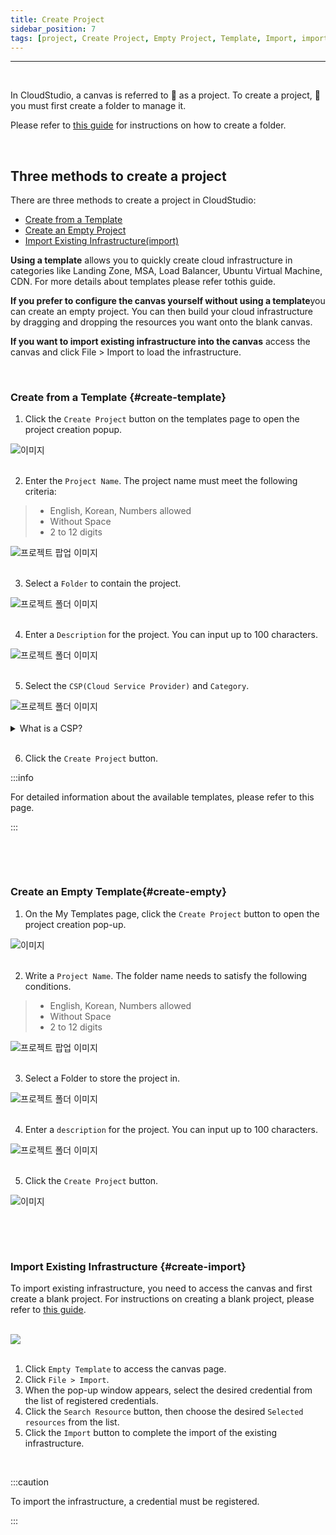 ```yaml
---
title: Create Project
sidebar_position: 7
tags: [project, Create Project, Empty Project, Template, Import, import, Start]
---
```



<hr />
<br />

In CloudStudio, a canvas is referred to 📄 as a project. To create a project,
📁 you must first create a folder to manage it.

Please refer to [this guide](/docs/start/create-folder) for instructions on how to create a folder.

<p>&nbsp;</p>

## Three methods to create a project

There are three methods to create a project in CloudStudio:

-   [Create from a Template](#create-template)
-   [Create an Empty Project](#create-empty)
-   [Import Existing Infrastructure(import)](#create-import)

**Using a template** allows you to quickly create cloud infrastructure in categories like Landing Zone, MSA, Load Balancer, Ubuntu Virtual Machine, CDN. For more details about templates please refer to<Link to= "/docs/category/best-practice">this guide</Link>.

**If you prefer to configure the canvas yourself without using a template**you can create an empty project. You can then build your cloud infrastructure by dragging and dropping the resources you want onto the blank canvas.

**If you want to import existing infrastructure into the canvas** access the canvas and click File > Import to load the infrastructure.

<p>&nbsp;</p>

### Create from a Template {#create-template}

1.  Click the `Create Project` button on the templates page to open the project creation popup.

<div className={styles.imgWrap}>
    <img src={createProject05} alt="이미지" />
</div>

<br />

2. Enter the `Project Name`. The project name must meet the following criteria:

> -   English, Korean, Numbers allowed
> -   Without Space
> -   2 to 12 digits

<div className={styles.imgWrap}>
    <img src={createProject01} alt="프로젝트 팝업 이미지" width={800} />
</div>

<br />

3. Select a `Folder` to contain the project.

<div className={styles.imgWrap}>
    <img src={createProject02} alt="프로젝트 폴더 이미지" />
</div>

<br />

4. Enter a `Description` for the project. You can input up to 100 characters.

<div className={styles.imgWrap}>
    <img src={createProject03} alt="프로젝트 폴더 이미지" />
</div>

<br />

5.  Select the `CSP(Cloud Service Provider)` and `Category`.

<div className={styles.imgWrap}>
    <img src={createProject04} alt="프로젝트 폴더 이미지" width={800} />
</div>

<br />

<details>
    <summary>What is a CSP?</summary>
    <h4>
        CSP stands for Cloud Service Provider, which refers to companies that
        provide public cloud infrastructure and platform services. The CSPs
        available in CloudStudio include Microsoft Azure, Naver CLOUD PLATFORM,
        and Amazon Web Services.
    </h4>
</details>

<br />

6.  Click the `Create Project` button.

:::info

For detailed information about the available templates, please refer to <Link to= "/docs/category/best-practice">this page</Link>.

:::

<p>&nbsp;</p>
<p>&nbsp;</p>

### Create an Empty Template{#create-empty}

1.  On the My Templates page, click the `Create Project` button to open the project creation pop-up.

<div className={styles.imgWrap}>
    <img src={createProject05} alt="이미지" />
</div>

<br />

2.  Write a `Project Name`. The folder name needs to satisfy the following conditions.

> -   English, Korean, Numbers allowed
> -   Without Space
> -   2 to 12 digits

<div className={styles.imgWrap}>
    <img src={createProject07} alt="프로젝트 팝업 이미지" width={800} />
</div>

<br />

3. Select a Folder to store the project in.

<div className={styles.imgWrap}>
    <img src={createProject02} alt="프로젝트 폴더 이미지" />
</div>

<br />

4. Enter a `description` for the project. You can input up to 100 characters.

<div className={styles.imgWrap}>
    <img src={createProject03} alt="프로젝트 폴더 이미지" />
</div>

<br />

5. Click the `Create Project` button.

<div className={styles.imgWrap}>
    <img src={createProject06} alt="이미지" />
</div>

<p>&nbsp;</p>
<p>&nbsp;</p>

### Import Existing Infrastructure {#create-import}

To import existing infrastructure, you need to access the canvas and first create a blank project.
For instructions on creating a blank project, please refer to [this guide](#create-empty).

<br />

<div className={styles.imgWrap}>
    <img src={import04} width={800} />
</div>

<br />

1.  Click `Empty Template` to access the canvas page.
2.  Click `File > Import`.
3.  When the pop-up window appears, select the desired credential from the list of registered credentials.
4.  Click the `Search Resource` button, then choose the desired `Selected resources` from the list.
5.  Click the `Import` button to complete the import of the existing infrastructure.

<p>&nbsp;</p>

:::caution

To import the infrastructure, a credential must be registered.

:::
